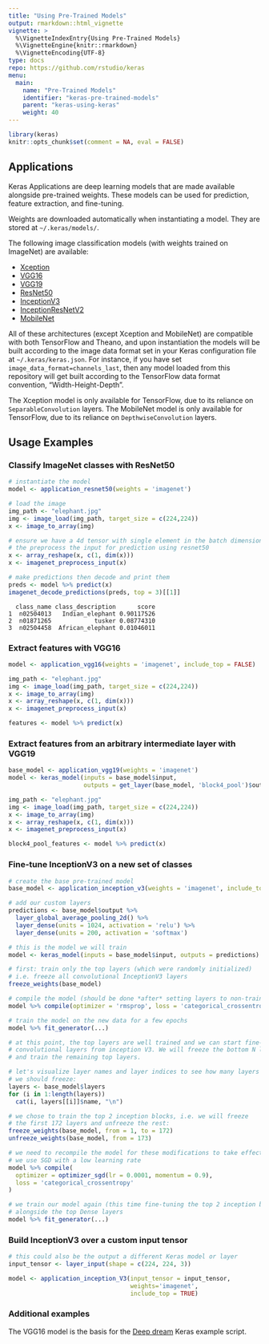 ```yaml
---
title: "Using Pre-Trained Models"
output: rmarkdown::html_vignette
vignette: >
  %\VignetteIndexEntry{Using Pre-Trained Models} 
  %\VignetteEngine{knitr::rmarkdown} 
  %\VignetteEncoding{UTF-8}
type: docs
repo: https://github.com/rstudio/keras
menu:
  main:
    name: "Pre-Trained Models"
    identifier: "keras-pre-trained-models"
    parent: "keras-using-keras"
    weight: 40
---
```


```r
library(keras)
knitr::opts_chunk$set(comment = NA, eval = FALSE)
```

## Applications

Keras Applications are deep learning models that are made available alongside pre-trained weights. These models can be used for prediction, feature extraction, and fine-tuning.

Weights are downloaded automatically when instantiating a model. They are stored at `~/.keras/models/`.

The following image classification models (with weights trained on ImageNet) are available:

- [Xception](https://keras.rstudio.com/reference/application_xception.html)
- [VGG16](https://keras.rstudio.com/reference/application_vgg.html)
- [VGG19](https://keras.rstudio.com/reference/application_vgg.html)
- [ResNet50](https://keras.rstudio.com/reference/application_resnet50.html)
- [InceptionV3](https://keras.rstudio.com/reference/application_inception_v3.html)
- [InceptionResNetV2](https://keras.rstudio.com/reference/application_inception_resnet_v2.html)
- [MobileNet](https://keras.rstudio.com/reference/application_mobilenet.html)

All of these architectures (except Xception and MobileNet) are compatible with both TensorFlow and Theano, and upon instantiation the models will be built according to the image data format set in your Keras configuration file at `~/.keras/keras.json`. For instance, if you have set `image_data_format=channels_last`, then any model loaded from this repository will get built according to the TensorFlow data format convention, "Width-Height-Depth".
 
The Xception model is only available for TensorFlow, due to its reliance on `SeparableConvolution` layers.
The MobileNet model is only available for TensorFlow, due to its reliance on `DepthwiseConvolution` layers.

## Usage Examples

### Classify ImageNet classes with ResNet50

```r
# instantiate the model
model <- application_resnet50(weights = 'imagenet')

# load the image
img_path <- "elephant.jpg"
img <- image_load(img_path, target_size = c(224,224))
x <- image_to_array(img)

# ensure we have a 4d tensor with single element in the batch dimension,
# the preprocess the input for prediction using resnet50
x <- array_reshape(x, c(1, dim(x)))
x <- imagenet_preprocess_input(x)

# make predictions then decode and print them
preds <- model %>% predict(x)
imagenet_decode_predictions(preds, top = 3)[[1]]
```

```
  class_name class_description      score
1  n02504013   Indian_elephant 0.90117526
2  n01871265            tusker 0.08774310
3  n02504458  African_elephant 0.01046011
```

### Extract features with VGG16

```r
model <- application_vgg16(weights = 'imagenet', include_top = FALSE)

img_path <- "elephant.jpg"
img <- image_load(img_path, target_size = c(224,224))
x <- image_to_array(img)
x <- array_reshape(x, c(1, dim(x)))
x <- imagenet_preprocess_input(x)

features <- model %>% predict(x)
```


### Extract features from an arbitrary intermediate layer with VGG19

```r
base_model <- application_vgg19(weights = 'imagenet')
model <- keras_model(inputs = base_model$input, 
                     outputs = get_layer(base_model, 'block4_pool')$output)

img_path <- "elephant.jpg"
img <- image_load(img_path, target_size = c(224,224))
x <- image_to_array(img)
x <- array_reshape(x, c(1, dim(x)))
x <- imagenet_preprocess_input(x)

block4_pool_features <- model %>% predict(x)
```

### Fine-tune InceptionV3 on a new set of classes


```r
# create the base pre-trained model
base_model <- application_inception_v3(weights = 'imagenet', include_top = FALSE)

# add our custom layers
predictions <- base_model$output %>% 
  layer_global_average_pooling_2d() %>% 
  layer_dense(units = 1024, activation = 'relu') %>% 
  layer_dense(units = 200, activation = 'softmax')

# this is the model we will train
model <- keras_model(inputs = base_model$input, outputs = predictions)

# first: train only the top layers (which were randomly initialized)
# i.e. freeze all convolutional InceptionV3 layers
freeze_weights(base_model)

# compile the model (should be done *after* setting layers to non-trainable)
model %>% compile(optimizer = 'rmsprop', loss = 'categorical_crossentropy')

# train the model on the new data for a few epochs
model %>% fit_generator(...)

# at this point, the top layers are well trained and we can start fine-tuning
# convolutional layers from inception V3. We will freeze the bottom N layers
# and train the remaining top layers.

# let's visualize layer names and layer indices to see how many layers
# we should freeze:
layers <- base_model$layers
for (i in 1:length(layers))
  cat(i, layers[[i]]$name, "\n")

# we chose to train the top 2 inception blocks, i.e. we will freeze
# the first 172 layers and unfreeze the rest:
freeze_weights(base_model, from = 1, to = 172)
unfreeze_weights(base_model, from = 173)

# we need to recompile the model for these modifications to take effect
# we use SGD with a low learning rate
model %>% compile(
  optimizer = optimizer_sgd(lr = 0.0001, momentum = 0.9), 
  loss = 'categorical_crossentropy'
)

# we train our model again (this time fine-tuning the top 2 inception blocks
# alongside the top Dense layers
model %>% fit_generator(...)
```


### Build InceptionV3 over a custom input tensor

```r
# this could also be the output a different Keras model or layer
input_tensor <- layer_input(shape = c(224, 224, 3))

model <- application_inception_V3(input_tensor = input_tensor, 
                                  weights='imagenet', 
                                  include_top = TRUE)
```


### Additional examples

The VGG16 model is the basis for the [Deep dream](https://keras.rstudio.com/articles/examples/deep_dream.html) Keras example script.

